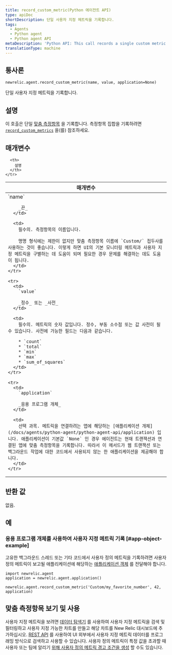 ```yaml
---
title: record_custom_metric(Python 에이전트 API)
type: apiDoc
shortDescription: 단일 사용자 지정 메트릭을 기록합니다.
tags:
  - Agents
  - Python agent
  - Python agent API
metaDescription: 'Python API: This call records a single custom metric.'
translationType: machine
---
```


## 통사론

```
newrelic.agent.record_custom_metric(name, value, application=None)
```

단일 사용자 지정 메트릭을 기록합니다.

## 설명

이 호출은 단일 [맞춤 측정항목](/docs/agents/manage-apm-agents/agent-data/custom-metrics) 을 기록합니다. 측정항목 집합을 기록하려면 [`record_custom_metrics`](/docs/agents/python-agent/python-agent-api/record_custom_metrics) 을(를) 참조하세요.

## 매개변수

<table>
  <thead>
    <tr>
      <th width="25%">
        매개변수
      </th>

      <th>
        설명
      </th>
    </tr>
  </thead>

  <tbody>
    <tr>
      <td>
        `name`

        _끈_
      </td>

      <td>
        필수의. 측정항목의 이름입니다.

        명명 형식에는 제한이 없지만 맞춤 측정항목 이름에 `Custom/` 접두사를 사용하는 것이 좋습니다. 이렇게 하면 UI의 기본 모니터링 메트릭과 사용자 지정 메트릭을 구별하는 데 도움이 되며 필요한 경우 문제를 해결하는 데도 도움이 됩니다.
      </td>
    </tr>

    <tr>
      <td>
        `value`

        _정수_ 또는 _사전_
      </td>

      <td>
        필수의. 메트릭의 숫자 값입니다. 정수, 부동 소수점 또는 값 사전이 될 수 있습니다. 사전에 가능한 필드는 다음과 같습니다.

        * `count`
        * `total`
        * `min`
        * `max`
        * `sum_of_squares`
      </td>
    </tr>

    <tr>
      <td>
        `application`

        _응용 프로그램 개체_
      </td>

      <td>
        선택 과목. 메트릭을 연결하려는 앱에 해당하는 [애플리케이션 개체](/docs/agents/python-agent/python-agent-api/application) 입니다. 애플리케이션이 기본값 `None` 인 경우 에이전트는 현재 트랜잭션과 연결된 앱에 맞춤 측정항목을 기록합니다. 따라서 이 메서드가 웹 트랜잭션 또는 백그라운드 작업에 대한 코드에서 사용되지 않는 한 애플리케이션을 제공해야 합니다.
      </td>
    </tr>
  </tbody>
</table>

## 반환 값

없음.

## 예

### 응용 프로그램 개체를 사용하여 사용자 지정 메트릭 기록 [#app-object-example]

고유한 백그라운드 스레드 또는 기타 코드에서 사용자 정의 메트릭을 기록하려면 사용자 정의 메트릭이 보고될 애플리케이션에 해당하는 [애플리케이션 객체](/docs/agents/python-agent/python-agent-api/application) 를 전달해야 합니다.

```
import newrelic.agent
application = newrelic.agent.application()

newrelic.agent.record_custom_metric('Custom/my_favorite_number', 42, application)
```

## 맞춤 측정항목 보기 및 사용

사용자 지정 메트릭을 보려면 [데이터 탐색기](/docs/query-your-data/explore-query-data/data-explorer/introduction-data-explorer) 를 사용하여 사용자 지정 메트릭을 검색 및 필터링하고 사용자 지정 가능한 차트를 만들고 해당 차트를 New Relic 대시보드에 추가하십시오. [REST API](/docs/apis/rest-api-v2/requirements/new-relic-rest-api-v2-getting-started) 를 사용하여 UI 외부에서 사용자 지정 메트릭 데이터를 프로그래밍 방식으로 검색하고 사용할 수 있습니다. 사용자 정의 메트릭이 특정 값을 초과할 때 사용자 또는 팀에 알리기 [위해 사용자 정의 메트릭 경고 조건을 생성](/docs/alerts/new-relic-alerts/configuring-alert-policies/define-custom-metrics-alert-condition) 할 수도 있습니다.